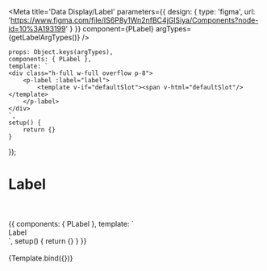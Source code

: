 



<Meta title='Data Display/Label' parameters={{
    design: {
        type: 'figma',
        url: 'https://www.figma.com/file/IS6P8y1Wn2nfBC4jGlSiya/Components?node-id=10%3A193199'
    }
}} component={PLabel} argTypes={getLabelArgTypes()}
/>

    props: Object.keys(argTypes),
    components: { PLabel },
    template: `
    <div class="h-full w-full overflow p-8">
        <p-label :label="label">
            <template v-if="defaultSlot"><span v-html="defaultSlot"/></template>
        </p-label>
    </div>
    `,
    setup() {
        return {}
    }
});


# Label
<br/>
<br/>


<Canvas>
    <Story name="Basic">
        {{
            components: { PLabel },
            template: `
    <div class="h-full w-full overflow p-8">
        <p-label>Label</p-label>
    </div>
    `,
            setup() {
                return {}
            }
        }}
    </Story>
</Canvas>

<br/>
<br/>


<Canvas>
    <Story name="Playground">
        {Template.bind({})}
    </Story>
</Canvas>

<ArgsTable story="Playground"/>
